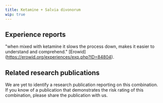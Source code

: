 ---
title: Ketamine + Salvia divonorum
wip: true
---

## Experience reports

"when mixed with ketamine it slows the process down, makes it easier to understand and comprehend." [Erowid] (https://erowid.org/experiences/exp.php?ID=84804).

## Related research publications

We are yet to identify a research publication reporting on this combination. If you know of a publication that demonstrates the risk rating of this combination, please share the publication with us.



